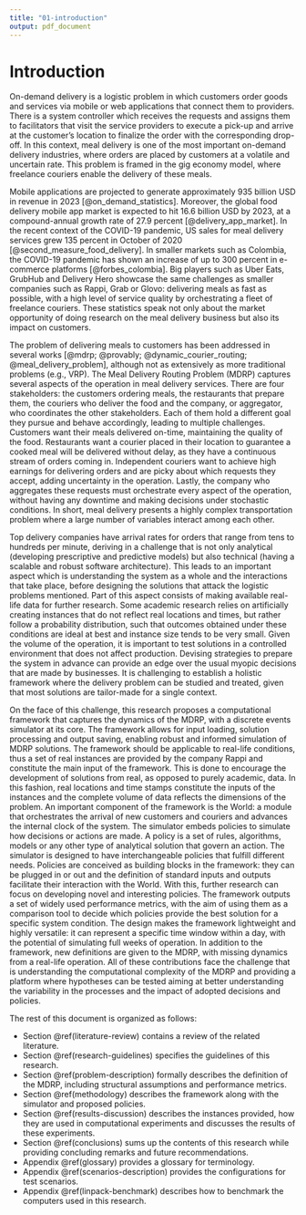 ```yaml
---
title: "01-introduction"
output: pdf_document
---
```


# Introduction {#introduction}

On-demand delivery is a logistic problem in which customers order goods and services via mobile or web applications that connect them to providers.
There is a system controller which receives the requests and assigns them to facilitators that visit the service providers to execute a pick-up and arrive at the customer's location to finalize the order with the corresponding drop-off.
In this context, meal delivery is one of the most important on-demand delivery industries, where orders are placed by customers at a volatile and uncertain rate.
This problem is framed in the gig economy model, where freelance couriers enable the delivery of these meals.

Mobile applications are projected to generate approximately 935 billion USD in revenue in 2023 [@on_demand_statistics].
Moreover, the global food delivery mobile app market is expected to hit 16.6 billion USD by 2023, at a compound-annual growth rate of 27.9 percent [@delivery_app_market].
In the recent context of the COVID-19 pandemic, US sales for meal delivery services grew 135 percent in October of 2020 [@second_measure_food_delivery].
In smaller markets such as Colombia, the COVID-19 pandemic has shown an increase of up to 300 percent in e-commerce platforms [@forbes_colombia].
Big players such as Uber Eats, GrubHub and Delivery Hero showcase the same challenges as smaller companies such as Rappi, Grab or Glovo: delivering meals as fast as possible, with a high level of service quality by orchestrating a fleet of freelance couriers.
These statistics speak not only about the market opportunity of doing research on the meal delivery business but also its impact on customers.

The problem of delivering meals to customers has been addressed in several works [@mdrp; @provably; @dynamic_courier_routing; @meal_delivery_problem], although not as extensively as more traditional problems (e.g., VRP).
The Meal Delivery Routing Problem (MDRP) captures several aspects of the operation in meal delivery services.
There are four stakeholders: the customers ordering meals, the restaurants that prepare them, the couriers who deliver the food and the company, or aggregator, who coordinates the other stakeholders.
Each of them hold a different goal they pursue and behave accordingly, leading to multiple challenges.
Customers want their meals delivered on-time, maintaining the quality of the food.
Restaurants want a courier placed in their location to guarantee a cooked meal will be delivered without delay, as they have a continuous stream of orders coming in.
Independent couriers want to achieve high earnings for delivering orders and are picky about which requests they accept, adding uncertainty in the operation.
Lastly, the company who aggregates these requests must orchestrate every aspect of the operation, without having any downtime and making decisions under stochastic conditions.
In short, meal delivery presents a highly complex transportation problem where a large number of variables interact among each other.

Top delivery companies have arrival rates for orders that range from tens to hundreds per minute, deriving in a challenge that is not only analytical (developing prescriptive and predictive models) but also technical (having a scalable and robust software architecture).
This leads to an important aspect which is understanding the system as a whole and the interactions that take place, before designing the solutions that attack the logistic problems mentioned.
Part of this aspect consists of making available real-life data for further research.
Some academic research relies on artificially creating instances that do not reflect real locations and times, but rather follow a probability distribution, such that outcomes obtained under these conditions are ideal at best and instance size tends to be very small.
Given the volume of the operation, it is important to test solutions in a controlled environment that does not affect production.
Devising strategies to prepare the system in advance can provide an edge over the usual myopic decisions that are made by businesses.
It is challenging to establish a holistic framework where the delivery problem can be studied and treated, given that most solutions are tailor-made for a single context.

On the face of this challenge, this research proposes a computational framework that captures the dynamics of the MDRP, with a discrete events simulator at its core.
The framework allows for input loading, solution processing and output saving, enabling robust and informed simulation of MDRP solutions.
The framework should be applicable to real-life conditions, thus a set of real instances are provided by the company Rappi and constitute the main input of the framework.
This is done to encourage the development of solutions from real, as opposed to purely academic, data.
In this fashion, real locations and time stamps constitute the inputs of the instances and the complete volume of data reflects the dimensions of the problem.
An important component of the framework is the World: a module that orchestrates the arrival of new customers and couriers and advances the internal clock of the system.
The simulator embeds policies to simulate how decisions or actions are made.
A policy is a set of rules, algorithms, models or any other type of analytical solution that govern an action.
The simulator is designed to have interchangeable policies that fulfill different needs.
Policies are conceived as building blocks in the framework: they can be plugged in or out and the definition of standard inputs and outputs facilitate their interaction with the World.
With this, further research can focus on developing novel and interesting policies.
The framework outputs a set of widely used performance metrics, with the aim of using them as a comparison tool to decide which policies provide the best solution for a specific system condition.
The design makes the framework lightweight and highly versatile: it can represent a specific time window within a day, with the potential of simulating full weeks of operation.
In addition to the framework, new definitions are given to the MDRP, with missing dynamics from a real-life operation.
All of these contributions face the challenge that is understanding the computational complexity of the MDRP and providing a platform where hypotheses can be tested aiming at better understanding the variability in the processes and the impact of adopted decisions and policies.

The rest of this document is organized as follows:

- Section \@ref(literature-review) contains a review of the related literature.
- Section \@ref(research-guidelines) specifies the guidelines of this research.
- Section \@ref(problem-description) formally describes the definition of the MDRP, including structural assumptions and performance metrics.
- Section \@ref(methodology) describes the framework along with the simulator and proposed policies.
- Section \@ref(results-discussion) describes the instances provided, how they are used in computational experiments and discusses the results of these experiments.
- Section \@ref(conclusions) sums up the contents of this research while providing concluding remarks and future recommendations.
- Appendix \@ref(glossary) provides a glossary for terminology.
- Appendix \@ref(scenarios-description) provides the configurations for test scenarios.
- Appendix \@ref(linpack-benchmark) describes how to benchmark the computers used in this research.
